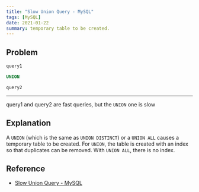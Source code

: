 ```yaml
---
title: "Slow Union Query - MySQL"
tags: [MySQL]
date: 2021-01-22
summary: temporary table to be created.
---
```


## Problem

```SQL
query1

UNION

query2
```

----

query1 and query2 are fast queries, but the `UNION` one is slow

## Explanation

A `UNION` (which is the same as `UNION DISTINCT`) or a `UNION ALL` causes a
temporary table to be created. For `UNION`, the table is created with an index
so that duplicates can be removed. With `UNION ALL`, there is no index.

## Reference

- [Slow Union Query - MySQL](https://stackoverflow.com/questions/3524654/slow-union-query-mysql)